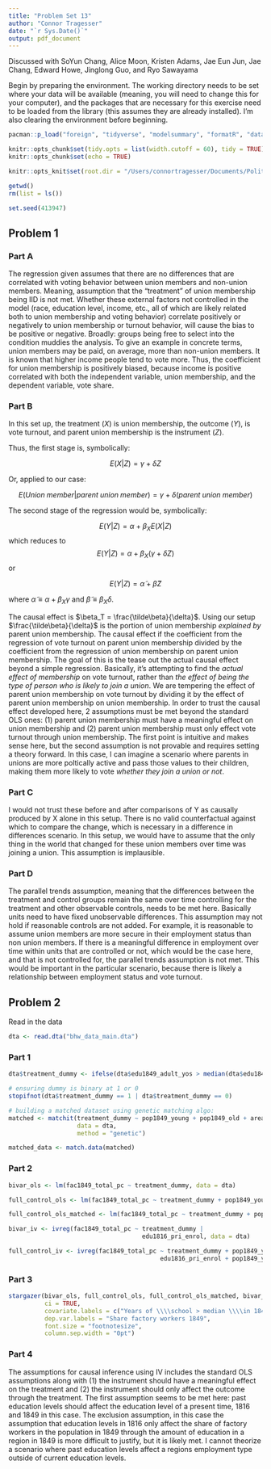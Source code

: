 ```yaml
---
title: "Problem Set 13"
author: "Connor Tragesser"
date: "`r Sys.Date()`"
output: pdf_document
---
```


Discussed with SoYun Chang, Alice Moon, Kristen Adams, Jae Eun Jun, Jae Chang, Edward Howe, Jinglong Guo, and Ryo Sawayama

Begin by preparing the environment. The working directory needs to be set where your data will be available (meaning, you will need to change this for your computer), and the packages that are necessary for this exercise need to be loaded from the library (this assumes they are already installed). I'm also clearing the environment before beginning.

```r
pacman::p_load("foreign", "tidyverse", "modelsummary", "formatR", "data.table", "readxl", "scales", "lmtest", "sandwich", "kableExtra", "gmodels", "gtsummary", "stargazer", "car", "broom", "Hmisc", "AER", "MatchIt", "rgenoud", "modelsummary", "Matching")

knitr::opts_chunk$set(tidy.opts = list(width.cutoff = 60), tidy = TRUE)
knitr::opts_chunk$set(echo = TRUE)

knitr::opts_knit$set(root.dir = "/Users/connortragesser/Documents/Political Science Coursework Readings/Quant 1/Problem Set 13/")

getwd()
rm(list = ls()) 

set.seed(413947)

```

## Problem 1

### Part A
The regression given assumes that there are no differences that are correlated with voting behavior between union members and non-union members. Meaning, assumption that the "treatment" of union membership being IID is not met. Whether these external factors not controlled in the model (race, education level, income, etc., all of which are likely related both to union membership and voting behavior) correlate positively or negatively to union membership or turnout behavior, will cause the bias to be positive or negative. Broadly: groups being free to select into the condition muddies the analysis. To give an example in concrete terms, union members may be paid, on average, more than non-union members. It is known that higher income people tend to vote more. Thus, the coefficient for union membership is positively biased, because income is positive correlated with both the independent variable, union membership, and the dependent variable, vote share. 

### Part B

In this set up, the treatment ($X$) is union membership, the outcome ($Y$), is vote turnout, and parent union membership is the instrument ($Z$). 

Thus, the first stage is, symbolically:

$$E(X|Z) = \gamma + \delta Z$$

Or, applied to our case:

$$E(Union\;member|parent\;union\;member) = \gamma + \delta (parent\;union\;member)$$

The second stage of the regression would be, symbolically:

$$E(Y|Z) = \alpha + \beta_XE(X|Z)$$
which reduces to 
$$E(Y|Z) = \alpha + \beta_X(\gamma + \delta Z)$$
or

$$E(Y|Z) = \tilde\alpha + \tilde\beta Z$$

where $\tilde\alpha \equiv \alpha + \beta_X\gamma$ and $\tilde\beta \equiv \beta_X \delta$. 

The causal effect is $\beta_T = \frac{\tilde\beta}{\delta}$. Using our setup $\frac{\tilde\beta}{\delta}$ is the portion of union membership *explained by* parent union membership. The causal effect if the coefficient from the regression of vote turnout on parent union membership divided by the coefficient from the regression of union membership on parent union membership. The goal of this is the tease out the actual causal effect beyond a simple regression. Basically, it's attempting to find the *actual effect of membership* on vote turnout, rather than *the effect of being the type of person who is likely to join a union*. We are tempering the effect of parent union membership on vote turnout by dividing it by the effect of parent union membership on union membership. In order to trust the causal effect developed here, 2 assumptions must be met beyond the standard OLS ones: (1) parent union membership must have a meaningful effect on union membership and (2) parent union membership must only effect vote turnout through union membership. The first point is intuitive and makes sense here, but the second assumption is not provable and requires setting a theory forward. In this case, I can imagine a scenario where parents in unions are more poltically active and pass those values to their children, making them more likely to vote *whether they join a union or not*. 

### Part C

I would not trust these before and after comparisons of Y as causally produced by X alone in this setup. There is no valid counterfactual against which to compare the change, which is necessary in a difference in differences scenario. In this setup, we would have to assume that the only thing in the world that changed for these union members over time was joining a union. This assumption is implausible. 

### Part D

The parallel trends assumption, meaning that the differences between the treatment and control groups remain the same over time controlling for the treatment and other observable controls, needs to be met here. Basically units need to have fixed unobservable differences. This assumption may not hold if reasonable controls are not added. For example, it is reasonable to assume union members are more secure in their employment status than non union members. If there is a meaningful difference in employment over time within units that are controlled or not, which would be the case here, and that is not controlled for, the parallel trends assumption is not met. This would be important in the particular scenario, because there is likely a relationship between employment status and vote turnout. 

## Problem 2

Read in the data

```r
dta <- read.dta("bhw_data_main.dta")
```

### Part 1
```r
dta$treatment_dummy <- ifelse(dta$edu1849_adult_yos > median(dta$edu1849_adult_yos), 1, 0)

# ensuring dummy is binary at 1 or 0 
stopifnot(dta$treatment_dummy == 1 | dta$treatment_dummy == 0)

# building a matched dataset using genetic matching algo:
matched <- matchit(treatment_dummy ~ pop1849_young + pop1849_old + area1816_qkm + pop1816_cities_pc + indu1819_texti_pc + steam1849_mining_pc + vieh1816_schaf_landvieh_pc + occ1816_farm_laborer_t_pc + buil1816_publ_pc + chausseedummy + trans1816_freight_pc, 
                   data = dta, 
                   method = "genetic")

matched_data <- match.data(matched)

```

### Part 2

```r

bivar_ols <- lm(fac1849_total_pc ~ treatment_dummy, data = dta)

full_control_ols <- lm(fac1849_total_pc ~ treatment_dummy + pop1849_young + pop1849_old + area1816_qkm + pop1816_cities_pc + indu1819_texti_pc + steam1849_mining_pc + vieh1816_schaf_landvieh_pc + occ1816_farm_laborer_t_pc + buil1816_publ_pc + chausseedummy + trans1816_freight_pc, data = dta)

full_control_ols_matched <- lm(fac1849_total_pc ~ treatment_dummy + pop1849_young + pop1849_old + area1816_qkm + pop1816_cities_pc + indu1819_texti_pc + steam1849_mining_pc + vieh1816_schaf_landvieh_pc + occ1816_farm_laborer_t_pc + buil1816_publ_pc + chausseedummy + trans1816_freight_pc, data = matched_data)

bivar_iv <- ivreg(fac1849_total_pc ~ treatment_dummy | 
                                     edu1816_pri_enrol, data = dta)

full_control_iv <- ivreg(fac1849_total_pc ~ treatment_dummy + pop1849_young + pop1849_old + area1816_qkm + pop1816_cities_pc + indu1819_texti_pc + steam1849_mining_pc + vieh1816_schaf_landvieh_pc + occ1816_farm_laborer_t_pc + buil1816_publ_pc + chausseedummy + trans1816_freight_pc | 
                                          edu1816_pri_enrol + pop1849_young + pop1849_old + area1816_qkm + pop1816_cities_pc + indu1819_texti_pc + steam1849_mining_pc + vieh1816_schaf_landvieh_pc + occ1816_farm_laborer_t_pc + buil1816_publ_pc + chausseedummy + trans1816_freight_pc, data = dta)

```

### Part 3

```r

stargazer(bivar_ols, full_control_ols, full_control_ols_matched, bivar_iv, full_control_iv,
          ci = TRUE,
          covariate.labels = c("Years of \\\\school > median \\\\in 1849", "Share \\\\pop < 15 years", "Share \\\\pop > 60 years", "County area \\\\(in 1,000 km2)", "Share pop living \\\\in cities 1816", "Looms pc 1819", "Steam engines \\\\in mining pc 1849", "Sheep pc 1816", "Share farm \\\\laborers 1819", "Public buildings \\\\pc 1821", "Paved streets \\\\1815 (dummy)", "Tonnage of \\\\ships pc 1819"),
          dep.var.labels = "Share factory workers 1849",
          font.size = "footnotesize",
          column.sep.width = "0pt")

```


### Part 4

The assumptions for causal inference using IV includes the standard OLS assumptions along with (1) the instrument should have a meaningful effect on the treatment and (2) the instrument should only affect the outcome through the treatment. The first assumption seems to be met here: past education levels should affect the education level of a present time, 1816 and 1849 in this case. The exclusion assumption, in this case the assumption that education levels in 1816 only affect the share of factory workers in the population in 1849 through the amount of education in a region in 1849 is more difficult to justify, but it is likely met. I cannot theorize a scenario where past education levels affect a regions employment type outside of current education levels. 


